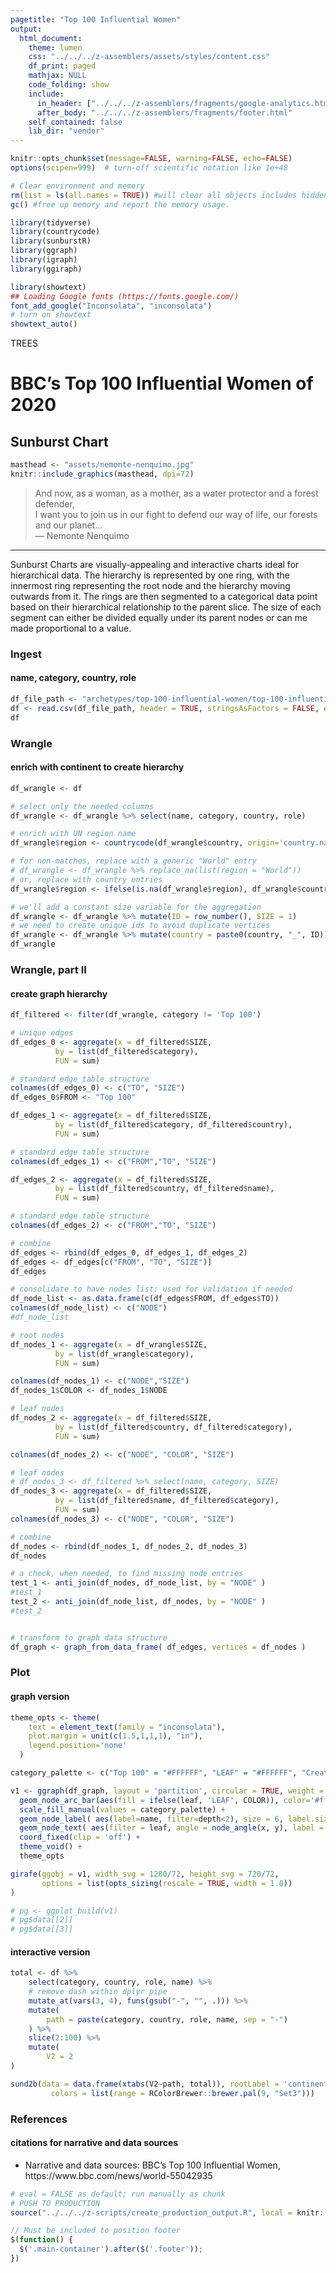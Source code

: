 ```yaml
---
pagetitle: "Top 100 Influential Women"
output:
  html_document:
    theme: lumen
    css: "../../../z-assemblers/assets/styles/content.css"
    df_print: paged
    mathjax: NULL
    code_folding: show
    include:
      in_header: ["../../../z-assemblers/fragments/google-analytics.html", "../../../z-assemblers/fragments/header.html"]
      after_body: "../../../z-assemblers/fragments/footer.html"
    self_contained: false
    lib_dir: "vendor"
---
```


```r

knitr::opts_chunk$set(message=FALSE, warning=FALSE, echo=FALSE)
options(scipen=999)  # turn-off scientific notation like 1e+48

# Clear environment and memory
rm(list = ls(all.names = TRUE)) #will clear all objects includes hidden objects.
gc() #free up memory and report the memory usage.

library(tidyverse)
library(countrycode)
library(sunburstR)
library(ggraph)
library(igraph)
library(ggiraph)

library(showtext)
## Loading Google fonts (https://fonts.google.com/)
font_add_google("Inconsolata", "inconsolata")
# turn on showtext
showtext_auto()

```

<div class="activity">
 TREES  
</div>

# BBC's Top 100 Influential Women of 2020
## Sunburst Chart 

```r

masthead <- "assets/nemonte-nenquimo.jpg"
knitr::include_graphics(masthead, dpi=72)

```


> And now, as a woman, as a mother, as a water protector and a forest defender,\
  I want you to join us in our fight to defend our way of life, our forests and our planet...\
--- Nemonte Nenquimo\

***

Sunburst Charts are visually-appealing and interactive charts ideal for hierarchical data. The hierarchy is represented by one ring, with the innermost ring representing the root node and the hierarchy moving outwards from it. The rings are then segmented to a categorical data point based on their hierarchical relationship to the parent slice. The size of each segment can either be divided equally under its parent nodes or can me made proportional to a value.

### Ingest
#### name, category, country, role


```r

df_file_path <- "archetypes/top-100-influential-women/top-100-influential-women.csv"
df <- read.csv(df_file_path, header = TRUE, stringsAsFactors = FALSE, encoding = "UTF-8")
df

```


### Wrangle
#### enrich with continent to create hierarchy


```r

df_wrangle <- df

# select only the needed columns
df_wrangle <- df_wrangle %>% select(name, category, country, role)

# enrich with UN region name
df_wrangle$region <- countrycode(df_wrangle$country, origin='country.name', destination='un.region.name')

# for non-matches, replace with a generic "World" entry
# df_wrangle <- df_wrangle %>% replace_na(list(region = "World"))
# or, replace with country entries
df_wrangle$region <- ifelse(is.na(df_wrangle$region), df_wrangle$country, df_wrangle$region)

# we'll add a constant size variable for the aggregation
df_wrangle <- df_wrangle %>% mutate(ID = row_number(), SIZE = 1)
# we need to create unique ids to avoid duplicate vertices
df_wrangle <- df_wrangle %>% mutate(country = paste0(country, "_", ID))
df_wrangle

```


### Wrangle, part II
#### create graph hierarchy


```r

df_filtered <- filter(df_wrangle, category != 'Top 100')

# unique edges
df_edges_0 <- aggregate(x = df_filtered$SIZE,
          by = list(df_filtered$category),
          FUN = sum)

# standard edge table structure
colnames(df_edges_0) <- c("TO", "SIZE")
df_edges_0$FROM <- "Top 100"

df_edges_1 <- aggregate(x = df_filtered$SIZE,
          by = list(df_filtered$category, df_filtered$country),
          FUN = sum)

# standard edge table structure
colnames(df_edges_1) <- c("FROM","TO", "SIZE")

df_edges_2 <- aggregate(x = df_filtered$SIZE,
          by = list(df_filtered$country, df_filtered$name),
          FUN = sum)

# standard edge table structure
colnames(df_edges_2) <- c("FROM","TO", "SIZE")

# combine
df_edges <- rbind(df_edges_0, df_edges_1, df_edges_2)
df_edges <- df_edges[c("FROM", "TO", "SIZE")]
df_edges

# consolidate to have nodes list; used for validation if needed
df_node_list <- as.data.frame(c(df_edges$FROM, df_edges$TO))
colnames(df_node_list) <- c("NODE")
#df_node_list

# root nodes
df_nodes_1 <- aggregate(x = df_wrangle$SIZE,
          by = list(df_wrangle$category),
          FUN = sum)

colnames(df_nodes_1) <- c("NODE","SIZE")
df_nodes_1$COLOR <- df_nodes_1$NODE

# leaf nodes
df_nodes_2 <- aggregate(x = df_filtered$SIZE,
          by = list(df_filtered$country, df_filtered$category),
          FUN = sum)

colnames(df_nodes_2) <- c("NODE", "COLOR", "SIZE")

# leaf nodes
# df_nodes_3 <- df_filtered %>% select(name, category, SIZE)
df_nodes_3 <- aggregate(x = df_filtered$SIZE,
          by = list(df_filtered$name, df_filtered$category),
          FUN = sum)
colnames(df_nodes_3) <- c("NODE", "COLOR", "SIZE")

# combine
df_nodes <- rbind(df_nodes_1, df_nodes_2, df_nodes_3)
df_nodes

# a check, when needed, to find missing node entries
test_1 <- anti_join(df_nodes, df_node_list, by = "NODE" )
#test_1
test_2 <- anti_join(df_node_list, df_nodes, by = "NODE" )
#test_2


# transform to graph data structure
df_graph <- graph_from_data_frame( df_edges, vertices = df_nodes )

```


### Plot
#### graph version


```r

theme_opts <- theme(
    text = element_text(family = "inconsolata"), 
    plot.margin = unit(c(1.5,1,1,1), "in"),
    legend.position='none'
  )

category_palette <- c("Top 100" = "#FFFFFF", "LEAF" = "#FFFFFF", "Creativity" = "#E8F5E9", "Identity" = "#E3F2FD", "Knowledge" = "#F3E5F5","Leadership" = "#FCE4EC")

v1 <- ggraph(df_graph, layout = 'partition', circular = TRUE, weight = SIZE) + 
  geom_node_arc_bar(aes(fill = ifelse(leaf, 'LEAF', COLOR)), color='#ffffff') + 
  scale_fill_manual(values = category_palette) +
  geom_node_label( aes(label=name, filter=depth<2), size = 6, label.size = NA, family = "inconsolata") +
  geom_node_text( aes(filter = leaf, angle = node_angle(x, y), label = name), hjust = 0, size = 3, family = "inconsolata" ) +
  coord_fixed(clip = 'off') + 
  theme_void() +
  theme_opts

girafe(ggobj = v1, width_svg = 1280/72, height_svg = 720/72,
       options = list(opts_sizing(rescale = TRUE, width = 1.0))
)

# pg <- ggplot_build(v1)
# pg$data[[2]]
# pg$data[[3]]

```


#### interactive version


```r

total <- df %>%
    select(category, country, role, name) %>%
    # remove dash within dplyr pipe
    mutate_at(vars(3, 4), funs(gsub("-", "", .))) %>%
    mutate(
        path = paste(category, country, role, name, sep = "-")
    ) %>%
    slice(2:100) %>%
    mutate(
        V2 = 2
)

sund2b(data = data.frame(xtabs(V2~path, total)), rootLabel = 'continent', showLabels = TRUE, 
         colors = list(range = RColorBrewer::brewer.pal(9, "Set3")))

```


### References
#### citations for narrative and data sources

* Narrative and data sources: BBC's Top 100 Influential Women, https://www.bbc.com/news/world-55042935  


```r

# eval = FALSE as default; run manually as chunk
# PUSH TO PRODUCTION
source("../../../z-scripts/create_production_output.R", local = knitr::knit_global())

```


```js

// Must be included to position footer
$(function() {
  $('.main-container').after($('.footer'));
})

```